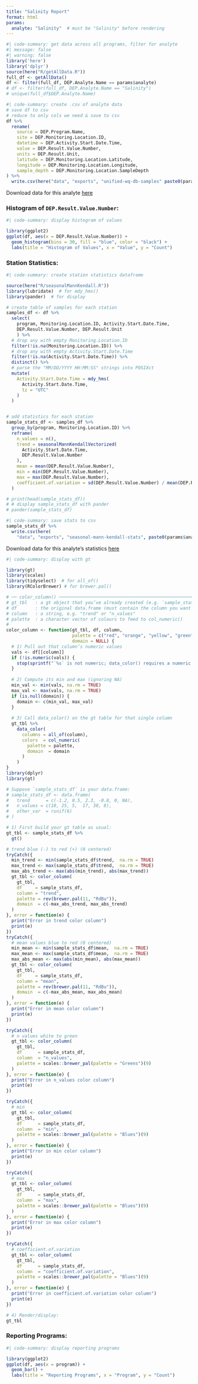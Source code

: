 ```yaml
---
title: "Salinity Report"
format: html
params:
  analyte: "Salinity"  # must be "Salinity" before rendering
---
```


```R
#| code-summary: get data across all programs, filter for analyte
#| message: false
#| warning: false
library('here')
library('dplyr')
source(here("R/getAllData.R"))
full_df <- getAllData()
df <- filter(full_df, DEP.Analyte.Name == params$analyte)
# df <- filter(full_df, DEP.Analyte.Name == "Salinity")
# unique(full_df$DEP.Analyte.Name)
```

```R
#| code-summary: create .csv of analyte data
# save df to csv
# reduce to only cols we need & save to csv
df %>%
  rename(
    source = DEP.Program.Name,
    site = DEP.Monitoring.Location.ID,
    datetime = DEP.Activity.Start.Date.Time,
    value = DEP.Result.Value.Number,
    units = DEP.Result.Unit,
    latitude = DEP.Monitoring.Location.Latitude,
    longitude = DEP.Monitoring.Location.Longitude,
    sample_depth = DEP.Monitoring.Location.SampleDepth
) %>%
  write.csv(here("data", "exports", "unified-wq-db-samples" paste0(params$analyte, ".csv")))
```

Download data for this analyte [here](data/exports/`r params$analyte`.csv)

### Histogram of `DEP.Result.Value.Number`:

```R
#| code-summary: display histogram of values

library(ggplot2)
ggplot(df, aes(x = DEP.Result.Value.Number)) +
  geom_histogram(bins = 30, fill = "blue", color = "black") +
  labs(title = "Histogram of Values", x = "Value", y = "Count")
```


### Station Statistics:
```R
#| code-summary: create station statistics dataframe

source(here("R/seasonalMannKendall.R"))
library(lubridate)  # for mdy_hms()
library(pander)  # for display

# create table of samples for each station
samples_df <- df %>%
  select(
    program, Monitoring.Location.ID, Activity.Start.Date.Time,
    DEP.Result.Value.Number, DEP.Result.Unit
    ) %>%
  # drop any with empty Monitoring.Location.ID
  filter(!is.na(Monitoring.Location.ID)) %>%
  # drop any with empty Activity.Start.Date.Time
  filter(!is.na(Activity.Start.Date.Time)) %>%
  distinct() %>%
  # parse the "MM/DD/YYYY HH:MM:SS" strings into POSIXct
  mutate(
    Activity.Start.Date.Time = mdy_hms(
      Activity.Start.Date.Time,
      tz = "UTC"
    )
  )


# add statistics for each station
sample_stats_df <- samples_df %>%
  group_by(program, Monitoring.Location.ID) %>%
  reframe(
    n_values = n(),
    trend = seasonalMannKendallVectorized(
      Activity.Start.Date.Time,
      DEP.Result.Value.Number
    ),
    mean = mean(DEP.Result.Value.Number),
    min = min(DEP.Result.Value.Number),
    max = max(DEP.Result.Value.Number),
    coefficient.of.variation = sd(DEP.Result.Value.Number) / mean(DEP.Result.Value.Number)
  )

# print(head(sample_stats_df))
# # display sample_stats_df with pander
# pander(sample_stats_df)
```

```R
#| code-summary: save stats to csv
sample_stats_df %>%
  write.csv(here(
    "data", "exports", "seasonal-mann-kendall-stats", paste0(params$analyte, ".csv")))
```

Download data for this analyte's statistics [here](data/exports/seasonal-mann-kendall-stats/`r params$analyte`.csv)


```R
#| code-summary: display with gt

library(gt)
library(scales)
library(tidyselect)  # for all_of()
library(RColorBrewer) # for brewer.pal()

# ── color_column() ─────────────────────────────────────────────────────────────
# gt_tbl   : a gt object that you’ve already created (e.g. `sample_stats_df %>% gt()`)
# df       : the original data.frame (must contain the column you want to color)
# column   : a string, e.g. "trend" or "n_values"
# palette  : a character vector of colours to feed to col_numeric()
#
color_column <- function(gt_tbl, df, column, 
                         palette = c("red", "orange", "yellow", "green", "blue", "violet"),
                         domain = NULL) {
  # 1) Pull out that column’s numeric values
  vals <- df[[column]]
  if (!is.numeric(vals)) {
    stop(sprintf("`%s` is not numeric; data_color() requires a numeric column.", column))
  }
  
  # 2) Compute its min and max (ignoring NA)
  min_val <- min(vals, na.rm = TRUE)
  max_val <- max(vals, na.rm = TRUE)
  if (is.null(domain)) {
    domain <- c(min_val, max_val)
  }
  
  # 3) Call data_color() on the gt table for that single column
  gt_tbl %>%
    data_color(
      columns = all_of(column),
      colors  = col_numeric(
        palette = palette,
        domain  = domain
      )
    )
}
library(dplyr)
library(gt)

# Suppose `sample_stats_df` is your data.frame:
# sample_stats_df <- data.frame(
#   trend      = c(-1.2, 0.5, 2.3, -0.8, 0, NA),
#   n_values = c(10, 25, 5,  17, 30, 8),
#   other_var  = runif(6)
# )

# 1) First build your gt table as usual:
gt_tbl <- sample_stats_df %>% 
  gt()

# trend blue (-) to red (+) (0 centered)
tryCatch({
  min_trend <- min(sample_stats_df$trend,  na.rm = TRUE)
  max_trend <- max(sample_stats_df$trend,  na.rm = TRUE)
  max_abs_trend <- max(abs(min_trend), abs(max_trend))
  gt_tbl <- color_column(
    gt_tbl, 
    df     = sample_stats_df, 
    column = "trend",
    palette = rev(brewer.pal(11, "RdBu")),
    domain  = c(-max_abs_trend, max_abs_trend)
  )
}, error = function(e) {
  print("Error in trend color column")
  print(e)
})
tryCatch({
  # mean values blue to red (0 centered)
  min_mean <- min(sample_stats_df$mean,  na.rm = TRUE)
  max_mean <- max(sample_stats_df$mean,  na.rm = TRUE)
  max_abs_mean <- max(abs(min_mean), abs(max_mean))
  gt_tbl <- color_column(
    gt_tbl, 
    df     = sample_stats_df, 
    column = "mean",
    palette = rev(brewer.pal(11, "RdBu")),
    domain  = c(-max_abs_mean, max_abs_mean)
  )
}, error = function(e) {
  print("Error in mean color column")
  print(e)
})

tryCatch({
  # n values white to green
  gt_tbl <- color_column(
    gt_tbl, 
    df      = sample_stats_df, 
    column  = "n_values", 
    palette = scales::brewer_pal(palette = "Greens")(9)
  )
}, error = function(e) {
  print("Error in n_values color column")
  print(e)
})

tryCatch({
  # min
  gt_tbl <- color_column(
    gt_tbl, 
    df      = sample_stats_df, 
    column  = "min", 
    palette = scales::brewer_pal(palette = "Blues")(9)
  )
}, error = function(e) {
  print("Error in min color column")
  print(e)
})

tryCatch({
  # max
  gt_tbl <- color_column(
    gt_tbl, 
    df      = sample_stats_df, 
    column  = "max", 
    palette = scales::brewer_pal(palette = "Blues")(9)
  )
}, error = function(e) {
  print("Error in max color column")
  print(e)
})

tryCatch({
  # coefficient.of.variation
  gt_tbl <- color_column(
    gt_tbl, 
    df      = sample_stats_df, 
    column  = "coefficient.of.variation", 
    palette = scales::brewer_pal(palette = "Blues")(9)
  )
}, error = function(e) {
  print("Error in coefficient.of.variation color column")
  print(e)
})

# 4) Render/display:
gt_tbl
```

### Reporting Programs:
```R
#| code-summary: display reporting programs

library(ggplot2)
ggplot(df, aes(x = program)) +
  geom_bar() +
  labs(title = "Reporting Programs", x = "Program", y = "Count")
```